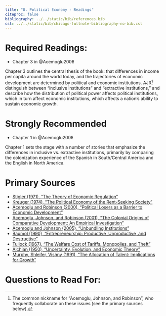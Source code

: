 ```yaml
---
title: "8. Political Economy - Readings"
citeproc: false
bibliography: ../../static/bib/references.bib
csl: ../../static/bib/chicago-fullnote-bibliography-no-bib.csl
---
```


# Required Readings:

- <i class="fas fa-book"></i>Chapter 3 in @Acemoglu2008

Chapter 3 outlines the central thesis of the book: that differences in income per capita around the world today, and the trajectories of economic development are determined by political and economic institutions. AJR^[The common nickname for "Acemoglu, Johnson, and Robinson", who frequently collaborate on these issues (see the primary sources below).] distinguish between "inclusive institutions" and "extractive institutions," and describe how the distribution of political power affects political institutions, which in turn affect economic institutions, which affects a nation's ability to sustain economic growth.  

# Strongly Recommended

- <i class="fas fa-book"></i>Chapter 1 in @Acemoglu2008

Chapter 1 sets the stage with a number of stories that emphasize the differences in inclusive vs. extractive institutions, primarily by comparing the colonization experience of the Spanish in South/Central America and the English in North America.

# Primary Sources

- [<i class="fas fa-file-pdf"></i> Stigler (1971), "The Theory of Economic Regulation"](/readings/Stigler-1971.pdf)
- [<i class="fas fa-file-pdf"></i> Kreuger (1974), "The Political Economy of the Rent-Seeking Society"](/readings/Kreuger-1974.pdf)
- [<i class="fas fa-file-pdf"></i> Acemoglu and Robinson (2000), "Political Losers as a Barrier to Economic Development"](/readings/Acemoglu-Robinson-2000.pdf)
- [<i class="fas fa-file-pdf"></i> Acemoglu, Johnson, and Robinson (2001), "The Colonial Origins of Comparative Development: An Empirical Investigation"](/readings/Acemoglu-Johnson-Robinson-2001.pdf)
- [<i class="fas fa-file-pdf"></i> Acemoglu and Johnson (2005), "Unbundling Institutions"](/readings/Acemoglu-Johnson-2005.pdf)
- [<i class="fas fa-file-pdf"></i> Baumol (1990), "Entrepreneurship: Productive, Unproductive, and Destructive"](/readings/Baumol-1990.pdf)
- [<i class="fas fa-file-pdf"></i> Tullock (1967), "The Welfare Cost of Tariffs, Monopolies, and Theft"](/readings/Tullock-1967.pdf)
- [<i class="fas fa-file-pdf"></i> Alchian (1950), "Uncertainty, Evolution, and Economic Theory"](/readings/Alchian-1950.pdf)
- [<i class="fas fa-file-pdf"></i> Murphy, Shleifer, Vishny (1991), "The Allocation of Talent: Implications for Growth"](/readings/Murphy-Shleifer-Vishny-1991.pdf)


# Questions to Read For:

